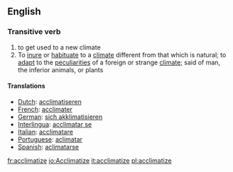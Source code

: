==English==
===Transitive verb===
{{en-infl-reg-other-e|acclimatiz|e|}}

#to get used to a new climate
#To [[inure]] or [[habituate]] to a [[climate]] different from that which is natural; to [[adapt]] to the [[peculiarities]] of a foreign or strange [[climate]]; said of man, the inferior animals, or plants
====Translations====
*[[Dutch]]: [[acclimatiseren]]
*[[French]]: [[acclimater]]
*[[German]]: [[sich akklimatisieren]]
*[[Interlingua]]: [[acclimatar se]]
*[[Italian]]: [[acclimatare]]
*[[Portuguese]]: [[aclimatar]]
*[[Spanish]]: [[aclimatarse]]

[[fr:acclimatize]]
[[io:Acclimatize]]
[[it:acclimatize]]
[[pl:acclimatize]]